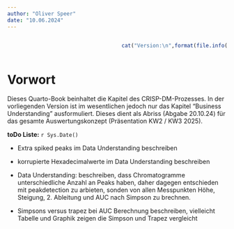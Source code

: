 ```yaml
---
author: "Oliver Speer"
date: "10.06.2024"
---
```


::::: columns
::: {.column width="50%"}
:::

::: {.column width="50%"}
```r
cat("Version:\n",format(file.info("BusinessUnderstanding.qmd")$mtime,"%d. %B %Y"))
```
:::
:::::

 
<!-- ![ ](zlm.jpeg){width=45%} -->

# Vorwort {.unnumbered}

Dieses Quarto-Book beinhaltet die Kapitel des CRISP-DM-Prozesses. In der vorliegenden Version ist im wesentlichen jedoch nur das Kapitel "Business Understanding" ausformuliert. Dieses dient als Abriss (Abgabe 20.10.24) für das gesamte Auswertungskonzept (Präsentation KW2 / KW3 2025). 

**toDo Liste:**
`r Sys.Date()`

- Extra spiked peaks im Data Understanding beschreiben

- korrupierte Hexadecimalwerte im Data Understanding beschreiben

- Data Understanding: beschreiben, dass Chromatogramme unterschiedliche Anzahl an Peaks haben,
daher dagegen entschieden mit peakdetection zu arbieten, sonden von allen Messpunkten Höhe, Steigung, 2. Ableitung und AUC nach Simpson zu brechnen.

- Simpsons versus trapez bei AUC Berechnung beschreiben, vielleicht Tabelle und Graphik zeigen die Simpson und  Trapez vergleicht






